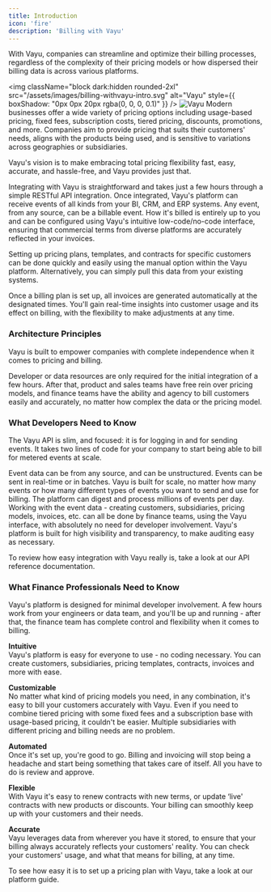 ```yaml
---
title: Introduction
icon: 'fire'
description: 'Billing with Vayu'
---
```


With Vayu, companies can streamline and optimize their billing processes, regardless of the complexity of their pricing models or how dispersed their billing data is across various platforms.

<img
  className="block dark:hidden rounded-2xl"
  src="/assets/images/billing-withvayu-intro.svg"
  alt="Vayu"
  style={{ boxShadow: "0px 0px 20px rgba(0, 0, 0, 0.1)" }}
/>
<img
  className="hidden dark:block rounded-2xl"
  src="/assets/images/billing-withvayu-intro.svg"
  alt="Vayu"
/>
Modern businesses offer a wide variety of pricing options including usage-based pricing, fixed fees, subscription costs, tiered pricing, discounts, promotions, and more. Companies aim to provide pricing that suits their customers' needs, aligns with the products being used, and is sensitive to variations across geographies or subsidiaries.

Vayu's vision is to make embracing total pricing flexibility fast, easy, accurate, and hassle-free, and Vayu provides just that.

Integrating with Vayu is straightforward and takes just a few hours through a simple RESTful API integration. Once integrated, Vayu's platform can receive events of all kinds from your BI, CRM, and ERP systems. Any event, from any source, can be a billable event. How it's billed is entirely up to you and can be configured using Vayu's intuitive low-code/no-code interface, ensuring that commercial terms from diverse platforms are accurately reflected in your invoices.

Setting up pricing plans, templates, and contracts for specific customers can be done quickly and easily using the manual option within the Vayu platform. Alternatively, you can simply pull this data from your existing systems.

Once a billing plan is set up, all invoices are generated automatically at the designated times. You'll gain real-time insights into customer usage and its effect on billing, with the flexibility to make adjustments at any time.

### Architecture Principles
Vayu is built to empower companies with complete independence when it comes to pricing and billing.

Developer or data resources are only required for the initial integration of a few hours. After that, product and sales teams have free rein over pricing models, and finance teams have the ability and agency to bill customers easily and accurately, no matter how complex the data or the pricing model.

### What Developers Need to Know
The Vayu API is slim, and focused: it is for logging in and for sending events. It takes two lines of code for your company to start being able to bill for metered events at scale.

<Steps>
  <Step title="Events Metering Flexibility.">
   Event data can be from any source, and can be unstructured. Events can be sent in real-time or in batches.
  </Step>
  <Step title="Scale">
    Vayu is built for scale, no matter how many events or how many different types of events you want to send and use for billing. The platform can digest and process millions of events per day.
  </Step>
  <Step title="No-code / low-code">
    Working with the event data - creating customers, subsidiaries, pricing models, invoices, etc. 
    can all be done by finance teams, using the Vayu interface, with absolutely no need for developer involvement.
  </Step>
  <Step title="Auditable">
  Vayu's platform is built for high visibility and transparency, to make auditing easy as necessary.
  </Step>
</Steps>

To review how easy integration with Vayu really is, take a look at our API reference documentation.

### What Finance Professionals Need to Know
Vayu's platform is designed for minimal developer involvement. A few hours work from your engineers or data team, and you'll be up and running - after that, the finance team has complete control and flexibility when it comes to billing. <br/>

**Intuitive** <br/>
 Vayu's platform is easy for everyone to use - no coding necessary. You can create customers, subsidiaries, pricing templates, contracts, invoices and more with ease. <br/>

**Customizable** <br/>
No matter what kind of pricing models you need, in any combination, it's easy to bill your customers accurately with Vayu. Even if you need to combine tiered pricing with some fixed fees and a subscription base with usage-based pricing, it couldn't be easier. Multiple subsidiaries with different pricing and billing needs are no problem. <br/>

**Automated** <br/>
Once it's set up, you're good to go. Billing and invoicing will stop being a headache and start being something that takes care of itself. All you have to do is review and approve. <br/>

**Flexible** <br/>
With Vayu it's easy to renew contracts with new terms, or update ‘live' contracts with new products or discounts. Your billing can smoothly keep up with your customers and their needs. <br/>

**Accurate** <br/> Vayu leverages data from wherever you have it stored, to ensure that your billing always accurately reflects your customers' reality. You can check your customers' usage, and what that means for billing, at any time.

To see how easy it is to set up a pricing plan with Vayu, take a look at our platform guide.